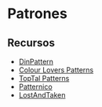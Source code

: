 # Patrones

## Recursos

- [DinPattern](https://dinpattern.com/category/patterns)
- [Colour Lovers Patterns](https://www.colourlovers.com/patterns/most-loved/all-time/meta)
- [TopTal Patterns](https://www.toptal.com/designers/subtlepatterns/)
- [Patternico](https://patternico.com/)
- [LostAndTaken](https://lostandtaken.com/)